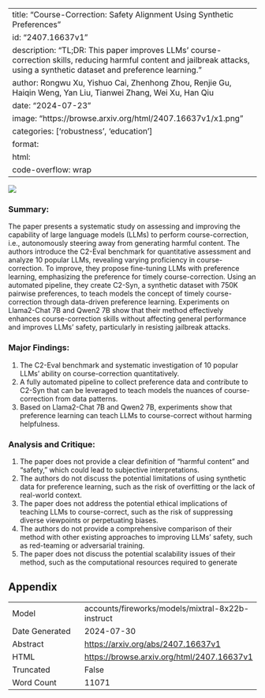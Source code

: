 
---
title: "Course-Correction: Safety Alignment Using Synthetic Preferences"
id: "2407.16637v1"
description: "TL;DR: This paper improves LLMs' course-correction skills, reducing harmful content and jailbreak attacks, using a synthetic dataset and preference learning."
author: Rongwu Xu, Yishuo Cai, Zhenhong Zhou, Renjie Gu, Haiqin Weng, Yan Liu, Tianwei Zhang, Wei Xu, Han Qiu
date: "2024-07-23"
image: "https://browse.arxiv.org/html/2407.16637v1/x1.png"
categories: ['robustness', 'education']
format:
  html:
    code-overflow: wrap
---

![](https://browse.arxiv.org/html/2407.16637v1/x1.png)

### Summary:

The paper presents a systematic study on assessing and improving the capability of large language models (LLMs) to perform course-correction, i.e., autonomously steering away from generating harmful content. The authors introduce the C2-Eval benchmark for quantitative assessment and analyze 10 popular LLMs, revealing varying proficiency in course-correction. To improve, they propose fine-tuning LLMs with preference learning, emphasizing the preference for timely course-correction. Using an automated pipeline, they create C2-Syn, a synthetic dataset with 750K pairwise preferences, to teach models the concept of timely course-correction through data-driven preference learning. Experiments on Llama2-Chat 7B and Qwen2 7B show that their method effectively enhances course-correction skills without affecting general performance and improves LLMs' safety, particularly in resisting jailbreak attacks.

### Major Findings:

1. The C2-Eval benchmark and systematic investigation of 10 popular LLMs' ability on course-correction quantitatively.
2. A fully automated pipeline to collect preference data and contribute to C2-Syn that can be leveraged to teach models the nuances of course-correction from data patterns.
3. Based on Llama2-Chat 7B and Qwen2 7B, experiments show that preference learning can teach LLMs to course-correct without harming helpfulness.

### Analysis and Critique:

1. The paper does not provide a clear definition of "harmful content" and "safety," which could lead to subjective interpretations.
2. The authors do not discuss the potential limitations of using synthetic data for preference learning, such as the risk of overfitting or the lack of real-world context.
3. The paper does not address the potential ethical implications of teaching LLMs to course-correct, such as the risk of suppressing diverse viewpoints or perpetuating biases.
4. The authors do not provide a comprehensive comparison of their method with other existing approaches to improving LLMs' safety, such as red-teaming or adversarial training.
5. The paper does not discuss the potential scalability issues of their method, such as the computational resources required to generate

## Appendix

|          |          |
|----------|----------|
| Model     | accounts/fireworks/models/mixtral-8x22b-instruct       |
| Date Generated     | 2024-07-30       |
| Abstract | [https://arxiv.org/abs/2407.16637v1](https://arxiv.org/abs/2407.16637v1)        |
| HTML     | [https://browse.arxiv.org/html/2407.16637v1](https://browse.arxiv.org/html/2407.16637v1)       |
| Truncated       | False       |
| Word Count       | 11071       |